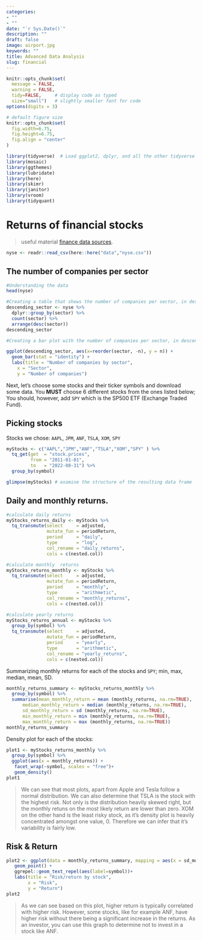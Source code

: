 ```yaml
---
categories:
- ""
- ""
date: "`r Sys.Date()`"
description: ""
draft: false
image: airport.jpg
keywords: ""
title: Advanced Data Analysis
slug: financial
---
```


```r
knitr::opts_chunk$set(
  message = FALSE, 
  warning = FALSE, 
  tidy=FALSE,     # display code as typed
  size="small")   # slightly smaller font for code
options(digits = 3)

# default figure size
knitr::opts_chunk$set(
  fig.width=6.75, 
  fig.height=6.75,
  fig.align = "center"
)
```

```r
library(tidyverse)  # Load ggplot2, dplyr, and all the other tidyverse packages
library(mosaic)
library(ggthemes)
library(lubridate)
library(here)
library(skimr)
library(janitor)
library(vroom)
library(tidyquant)
```

# Returns of financial stocks

> useful material [finance data sources](https://mam2023.netlify.app/reference/finance_data/).

```r
nyse <- readr::read_csv(here::here("data","nyse.csv"))
```

## The number of companies per sector

```r
#Understanding the data
head(nyse)

#Creating a table that shows the number of companies per sector, in descending order
descending_sector <- nyse %>%
  dplyr::group_by(sector) %>%
  count(sector) %>%
  arrange(desc(sector))
descending_sector

#Creating a bar plot with the number of companies per sector, in descending order

ggplot(descending_sector, aes(x=reorder(sector, -n), y = n)) + 
  geom_bar(stat = "identity") +
  labs(title = "Number of companies by sector",
    x = "Sector",
    y = "Number of companies")
```

Next, let's choose some stocks and their ticker symbols and download some data. You **MUST** choose 6 different stocks from the ones listed below; You should, however, add `SPY` which is the SP500 ETF (Exchange Traded Fund).

## Picking stocks

Stocks we chose: `AAPL`, `JPM`, `ANF`, `TSLA`, `XOM`, `SPY`

```r

myStocks <- c("AAPL","JPM","ANF","TSLA","XOM","SPY" ) %>%
  tq_get(get  = "stock.prices",
         from = "2011-01-01",
         to   = "2022-08-31") %>%
  group_by(symbol) 

glimpse(myStocks) # examine the structure of the resulting data frame
```

## Daily and monthly returns.

```r
#calculate daily returns
myStocks_returns_daily <- myStocks %>%
  tq_transmute(select     = adjusted, 
               mutate_fun = periodReturn, 
               period     = "daily", 
               type       = "log",
               col_rename = "daily_returns",
               cols = c(nested.col))  

#calculate monthly  returns
myStocks_returns_monthly <- myStocks %>%
  tq_transmute(select     = adjusted, 
               mutate_fun = periodReturn, 
               period     = "monthly", 
               type       = "arithmetic",
               col_rename = "monthly_returns",
               cols = c(nested.col)) 

#calculate yearly returns
myStocks_returns_annual <- myStocks %>%
  group_by(symbol) %>%
  tq_transmute(select     = adjusted, 
               mutate_fun = periodReturn, 
               period     = "yearly", 
               type       = "arithmetic",
               col_rename = "yearly_returns",
               cols = c(nested.col))
```

Summarizing monthly returns for each of the stocks and `SPY`; min, max, median, mean, SD.

```r
monthly_returns_summary <- myStocks_returns_monthly %>% 
  group_by(symbol) %>% 
  summarise(mean_monthly_return = mean (monthly_returns, na.rm=TRUE),
      median_monthly_return = median (monthly_returns, na.rm=TRUE),
      sd_monthly_return = sd (monthly_returns, na.rm=TRUE),
      min_monthly_return = min (monthly_returns, na.rm=TRUE),
      max_monthly_return = max (monthly_returns, na.rm=TRUE))
monthly_returns_summary
```

Density plot for each of the stocks:

```r
plot1 <- myStocks_returns_monthly %>%
  group_by(symbol) %>% 
  ggplot(aes(x = monthly_returns)) +
   facet_wrap(~symbol, scales = "free")+
   geom_density()
plot1
```

> We can see that most plots, apart from Apple and Tesla follow a normal distribution. We can also determine that TSLA is the stock with the highest risk. Not only is the distribution heavily skewed right, but the monthly retuns on the most likely return are lower than zero. XOM on the other hand is the least risky stock, as it's density plot is heavily concentrated amongst one value, 0. Therefore we can infer that it's variability is fairly low.

## Risk & Return

```r
plot2 <- ggplot(data = monthly_returns_summary, mapping = aes(x = sd_monthly_return, y = mean_monthly_return)) +
   geom_point() +
   ggrepel::geom_text_repel(aes(label=symbol))+
   labs(title = "Risk/return by stock",
        x = "Risk",
        y = "Return")
plot2
```

> As we can see based on this plot, higher return is typically correlated with higher risk. However, some stocks, like for example ANF, have higher risk without there being a significant increase in the returns. As an investor, you can use this graph to determine not to invest in a stock like ANF.
